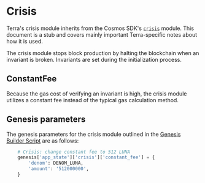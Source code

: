 
# Crisis

<Admonition type="info" icon="ℹ️">

Terra's crisis module inherits from the Cosmos SDK's [`crisis`](https://docs.cosmos.network/master/modules/crisis/) module. This document is a stub and covers mainly important Terra-specific notes about how it is used.

</Admonition>

The crisis module stops block production by halting the blockchain when an invariant is broken. Invariants are set during the initialization process.

## ConstantFee

Because the gas cost of verifying an invariant is high, the crisis module utilizes a constant fee instead of the typical gas calculation method. 

## Genesis parameters

The genesis parameters for the crisis module outlined in the [Genesis Builder Script](https://github.com/terra-money/genesis-tools/blob/main/src/genesis_builder.py#L141) are as follows:

```py
    # Crisis: change constant fee to 512 LUNA
    genesis['app_state']['crisis']['constant_fee'] = {
        'denom': DENOM_LUNA,
        'amount': '512000000',
    }
```
